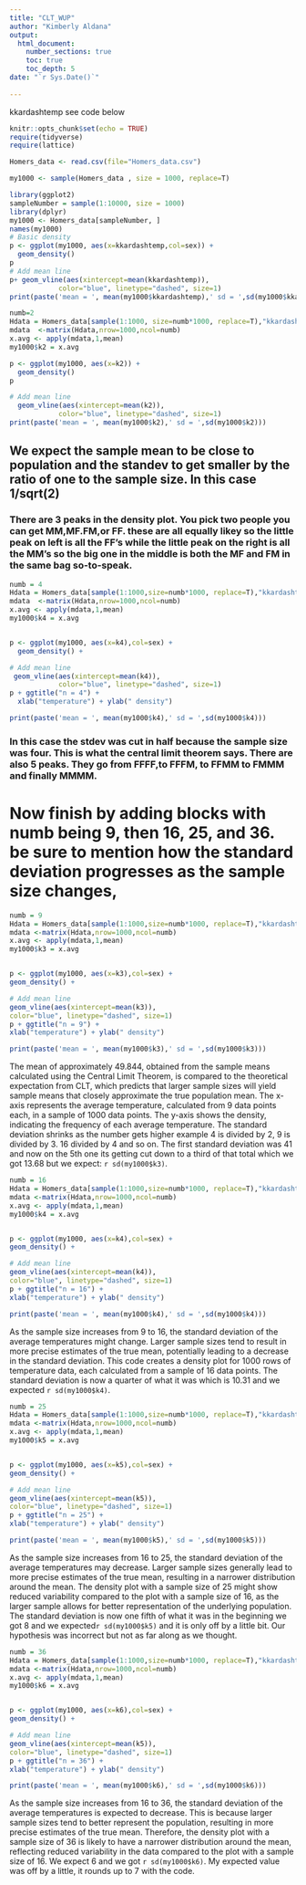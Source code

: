 ```yaml
---
title: "CLT_WUP"
author: "Kimberly Aldana"
output: 
  html_document:
    number_sections: true
    toc: true
    toc_depth: 5
date: "`r Sys.Date()`"    
    
---
```


kkardashtemp  see code below

```r
knitr::opts_chunk$set(echo = TRUE)
require(tidyverse)
require(lattice)
```

```r
Homers_data <- read.csv(file="Homers_data.csv")

my1000 <- sample(Homers_data , size = 1000, replace=T)

```

```r

library(ggplot2)
sampleNumber = sample(1:10000, size = 1000)
library(dplyr)
my1000 <- Homers_data[sampleNumber, ]
names(my1000)
# Basic density
p <- ggplot(my1000, aes(x=kkardashtemp,col=sex)) + 
  geom_density()
p
# Add mean line
p+ geom_vline(aes(xintercept=mean(kkardashtemp)),
            color="blue", linetype="dashed", size=1)
print(paste('mean = ', mean(my1000$kkardashtemp),' sd = ',sd(my1000$kkardashtemp)))
```

```r
numb=2
Hdata = Homers_data[sample(1:1000, size=numb*1000, replace=T),"kkardashtemp"]
mdata  <-matrix(Hdata,nrow=1000,ncol=numb)
x.avg <- apply(mdata,1,mean)
my1000$k2 = x.avg

p <- ggplot(my1000, aes(x=k2)) + 
  geom_density() 
p

# Add mean line
  geom_vline(aes(xintercept=mean(k2)),
            color="blue", linetype="dashed", size=1)
print(paste('mean = ', mean(my1000$k2),' sd = ',sd(my1000$k2)))

```
## We expect the sample mean to be close to population and the standev to get smaller by the ratio of one to the sample size. In this case 1/sqrt(2)

### There are 3 peaks in the density plot. You pick two people you can get MM,MF.FM,or FF. these are all equally likey so the little peak on left is all the FF's while the little peak on the right is all the MM's so the big one in the middle is both the MF and FM in the same bag so-to-speak.  

```r
numb = 4
Hdata = Homers_data[sample(1:1000,size=numb*1000, replace=T),"kkardashtemp"]
mdata  <-matrix(Hdata,nrow=1000,ncol=numb)
x.avg <- apply(mdata,1,mean)
my1000$k4 = x.avg


p <- ggplot(my1000, aes(x=k4),col=sex) + 
  geom_density() +

# Add mean line
 geom_vline(aes(xintercept=mean(k4)),
            color="blue", linetype="dashed", size=1)
p + ggtitle("n = 4") +
  xlab("temperature") + ylab(" density")

print(paste('mean = ', mean(my1000$k4),' sd = ',sd(my1000$k4)))

```

### In this case the stdev was cut in half because the sample size was four. This is what the central limit theorem says. There are also 5 peaks. They go from FFFF,to FFFM, to FFMM to FMMM and finally MMMM.

# Now finish by adding blocks with numb being 9, then 16, 25, and 36. be sure to mention how the standard deviation progresses as the sample size changes,


```r
numb = 9
Hdata = Homers_data[sample(1:1000,size=numb*1000, replace=T),"kkardashtemp"]
mdata <-matrix(Hdata,nrow=1000,ncol=numb)
x.avg <- apply(mdata,1,mean)
my1000$k3 = x.avg


p <- ggplot(my1000, aes(x=k3),col=sex) +
geom_density() +

# Add mean line
geom_vline(aes(xintercept=mean(k3)),
color="blue", linetype="dashed", size=1)
p + ggtitle("n = 9") +
xlab("temperature") + ylab(" density")

print(paste('mean = ', mean(my1000$k3),' sd = ',sd(my1000$k3)))

```

The mean of approximately 49.844, obtained from the sample means calculated using the Central Limit Theorem, is compared to the theoretical expectation from CLT, which predicts that larger sample sizes will yield sample means that closely approximate the true population mean. The x-axis represents the average temperature, calculated from 9 data points each, in a sample of 1000 data points. The y-axis shows the density, indicating the frequency of each average temperature. The standard deviation shrinks as the number gets higher example 4 is divided by 2, 9 is divided by 3. 16 divided by 4 and so on. The first standard deviation was 41 and now on the 5th one its getting cut down to a third of that total which we got 13.68 but we expect: `r sd(my1000$k3)`.


```r
numb = 16
Hdata = Homers_data[sample(1:1000,size=numb*1000, replace=T),"kkardashtemp"]
mdata <-matrix(Hdata,nrow=1000,ncol=numb)
x.avg <- apply(mdata,1,mean)
my1000$k4 = x.avg


p <- ggplot(my1000, aes(x=k4),col=sex) +
geom_density() +

# Add mean line
geom_vline(aes(xintercept=mean(k4)),
color="blue", linetype="dashed", size=1)
p + ggtitle("n = 16") +
xlab("temperature") + ylab(" density")

print(paste('mean = ', mean(my1000$k4),' sd = ',sd(my1000$k4)))
```

As the sample size increases from 9 to 16, the standard deviation of the average temperatures might change. Larger sample sizes tend to result in more precise estimates of the true mean, potentially leading to a decrease in the standard deviation. This code creates a density plot for 1000 rows of temperature data, each calculated from a sample of 16 data points. The standard deviation is now a quarter of what it was which is 10.31 and we expected `r sd(my1000$k4)`.

```r
numb = 25
Hdata = Homers_data[sample(1:1000,size=numb*1000, replace=T),"kkardashtemp"]
mdata <-matrix(Hdata,nrow=1000,ncol=numb)
x.avg <- apply(mdata,1,mean)
my1000$k5 = x.avg


p <- ggplot(my1000, aes(x=k5),col=sex) +
geom_density() +

# Add mean line
geom_vline(aes(xintercept=mean(k5)),
color="blue", linetype="dashed", size=1)
p + ggtitle("n = 25") +
xlab("temperature") + ylab(" density")

print(paste('mean = ', mean(my1000$k5),' sd = ',sd(my1000$k5)))
```

As the sample size increases from 16 to 25, the standard deviation of the average temperatures may decrease. Larger sample sizes generally lead to more precise estimates of the true mean, resulting in a narrower distribution around the mean. The density plot with a sample size of 25 might show reduced variability compared to the plot with a sample size of 16, as the larger sample allows for better representation of the underlying population. The standard deviation is now one fifth of what it was in the beginning we got 8 and we expected`r sd(my1000$k5)` and it is only off by a little bit. Our hypothesis was incorrect but not as far along as we thought. 

```r
numb = 36
Hdata = Homers_data[sample(1:1000,size=numb*1000, replace=T),"kkardashtemp"]
mdata <-matrix(Hdata,nrow=1000,ncol=numb)
x.avg <- apply(mdata,1,mean)
my1000$k6 = x.avg


p <- ggplot(my1000, aes(x=k6),col=sex) +
geom_density() +

# Add mean line
geom_vline(aes(xintercept=mean(k5)),
color="blue", linetype="dashed", size=1)
p + ggtitle("n = 36") +
xlab("temperature") + ylab(" density")

print(paste('mean = ', mean(my1000$k6),' sd = ',sd(my1000$k6)))
```

As the sample size increases from 16 to 36, the standard deviation of the average temperatures is expected to decrease. This is because larger sample sizes tend to better represent the population, resulting in more precise estimates of the true mean. Therefore, the density plot with a sample size of 36 is likely to have a narrower distribution around the mean, reflecting reduced variability in the data compared to the plot with a sample size of 16. We expect 6 and we got `r sd(my1000$k6)`. My expected value was off by a little, it rounds up to 7 with the code.






























